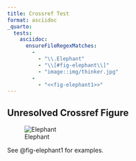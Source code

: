 ```yaml
---
title: Crossref Test
format: asciidoc
_quarto:
  tests:
    asciidoc:
      ensureFileRegexMatches:
        - 
          - "\\.Elephant"
          - "\\[#fig-elephant\\]"
          - "image::img/thinker.jpg"
        - 
          - "<<fig-elephant1>>"
---
```


## Unresolved Crossref Figure

![Elephant](img/thinker.jpg){#fig-elephant}

See @fig-elephant1 for examples. 